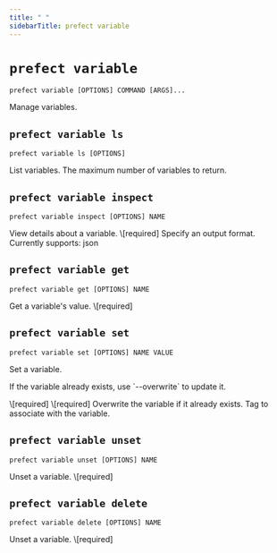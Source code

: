 ```yaml
---
title: " "
sidebarTitle: prefect variable
---
```


# `prefect variable`



```command
prefect variable [OPTIONS] COMMAND [ARGS]...
```



<Info>
Manage variables.
</Info>








## `prefect variable ls`



```command
prefect variable ls [OPTIONS]
```



<Info>
List variables.
</Info>






<AccordionGroup>




<Accordion title="Options" defaultOpen>

<ResponseField name="--limit">
    The maximum number of variables to return.
</ResponseField>

</Accordion>

</AccordionGroup>



## `prefect variable inspect`



```command
prefect variable inspect [OPTIONS] NAME
```



<Info>
View details about a variable.
</Info>






<AccordionGroup>


<Accordion title="Arguments" defaultOpen>
<ResponseField name="NAME" type="string" required>
    \[required]
</ResponseField>
</Accordion>



<Accordion title="Options" defaultOpen>

<ResponseField name="--output">
    Specify an output format. Currently supports: json
</ResponseField>

</Accordion>

</AccordionGroup>



## `prefect variable get`



```command
prefect variable get [OPTIONS] NAME
```



<Info>
Get a variable's value.
</Info>






<AccordionGroup>


<Accordion title="Arguments" defaultOpen>
<ResponseField name="NAME" type="string" required>
    \[required]
</ResponseField>
</Accordion>



</AccordionGroup>



## `prefect variable set`



```command
prefect variable set [OPTIONS] NAME VALUE
```



<Info>
Set a variable.

If the variable already exists, use \`--overwrite\` to update it.
</Info>






<AccordionGroup>


<Accordion title="Arguments" defaultOpen>
<ResponseField name="NAME" type="string" required>
    \[required]
</ResponseField>
<ResponseField name="VALUE" type="string" required>
    \[required]
</ResponseField>
</Accordion>



<Accordion title="Options" defaultOpen>

<ResponseField name="--overwrite">
    Overwrite the variable if it already exists.
</ResponseField>

<ResponseField name="--tag">
    Tag to associate with the variable.
</ResponseField>

</Accordion>

</AccordionGroup>



## `prefect variable unset`



```command
prefect variable unset [OPTIONS] NAME
```



<Info>
Unset a variable.
</Info>






<AccordionGroup>


<Accordion title="Arguments" defaultOpen>
<ResponseField name="NAME" type="string" required>
    \[required]
</ResponseField>
</Accordion>



</AccordionGroup>



## `prefect variable delete`



```command
prefect variable delete [OPTIONS] NAME
```



<Info>
Unset a variable.
</Info>






<AccordionGroup>


<Accordion title="Arguments" defaultOpen>
<ResponseField name="NAME" type="string" required>
    \[required]
</ResponseField>
</Accordion>



</AccordionGroup>
